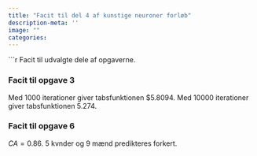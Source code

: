 ```yaml
---
title: "Facit til del 4 af kunstige neuroner forløb"
description-meta: ''
image: ""
categories:
---
```


```r

Facit til udvalgte dele af opgaverne.

::: {.callout-note collapse="true" appearance="minimal"}  

### Facit til opgave 3
Med $1000$ iterationer giver tabsfunktionen $5.8094.
Med $10000$ iterationer giver tabsfunktionen $5.274$.

:::
  
::: {.callout-note collapse="true" appearance="minimal"}  

### Facit til opgave 6
$CA=0.86$. 
5 kvnder og 9 mænd predikteres forkert.

:::

